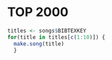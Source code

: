 # TOP 2000

```r
titles <- songs$BIBTEXKEY
for(title in titles[c(1:10)]) {
  make.song(title)
  }
```

